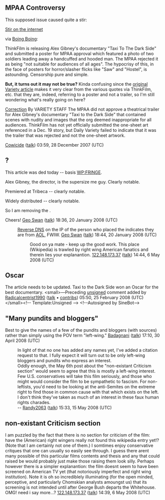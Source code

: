 <article id="14393160" title=Talk:Taxi to the Dark Side>
	<talkpage id="14393160" title="Talk:Taxi to the Dark Side">
{{WikiProject Iraq}}
{{WikiProject Film|American-task-force=yes|class=Start|War-task-force=yes|Documentary=yes}}

== MPAA Controversy ==

This supposed issue caused quite a stir:

[http://www.google.com/search?hl=en&amp;q=%2B%22Taxi+To+The+Dark+Side%22%2BMPAA&amp;btnG=Google+Search Stir on the internet]

via [http://www.boingboing.net/2007/12/20/mpaa-censors-torture.html Boing Boing]:

ThinkFilm is releasing Alex Gibney's documentary &quot;Taxi To The Dark Side&quot; and submitted a poster for MPAA approval which featured a photo of two soldiers leading away a handcuffed and hooded man. The MPAA rejected it as being &quot;not suitable for audiences of all ages&quot;.
The hypocrisy of this, in the face of posters for horror/slasher flicks like &quot;Saw&quot; and &quot;Hostel&quot;, is astounding. Censorship pure and simple.


'''But, it turns out it may not be true?''' Kinda confusing since the [http://www.variety.com/VR1117977926.html original Variety article] makes it very clear from the various quotes via ThinkFilm, etc. that they are, indeed, referring to a poster and not a trailer, so I'm still wondering what's really going on here?

[http://www.variety.com/article/VR1117978005.html?categoryid=1611&amp;cs=1 Correction] 
By VARIETY STAFF
The MPAA did not approve a theatrical trailer for Alex Gibney's documentary &quot;Taxi to the Dark Side&quot; that contained scenes with nudity and images that the org deemed inappropriate for all audiences. ThinkFilm has not yet officially submitted the one-sheet art referenced in a Dec. 19 story, but Daily Variety failed to indicate that it was the trailer that was rejected and not the one-sheet artwork.

[[User:Cowicide|Cowicide]] ([[User talk:Cowicide|talk]]) 03:59, 28 December 2007 (UTC)

== {{tl|prod}}? ==

This article was {{tl|prod}}ded today -- basis [[WP:FRINGE]].

Alex Gibney, the director, is the supersize me guy.  Clearly notable.

Premiered at Tribeca -- clearly notable.

Widely distributed -- clearly notable.

So I am removing the {{tl|prod}}.

Cheers!  [[User:Geo Swan|Geo Swan]] ([[User talk:Geo Swan|talk]]) 18:36, 20 January 2008 (UTC)

:[http://www.networksolutions.com/whois/results.jsp?ip=172.165.131.218 Reverse DNS] on the IP of the person who placed the {{tl|prod}} indicates they are from [[AOL]], FWIW.  [[User:Geo Swan|Geo Swan]] ([[User talk:Geo Swan|talk]]) 18:44, 20 January 2008 (UTC)

::Good on ya mate - keep up the good work.  This place (Wikipedia) is trawled by right wing American fanatics and therein lies your explanantion. [[Special:Contributions/122.148.173.37|122.148.173.37]] ([[User talk:122.148.173.37|talk]]) 14:44, 6 May 2008 (UTC)

== Oscar ==
The article needs to be updated. Taxi to the Dark Side won an Oscar for the best documentary.  &lt;small&gt;—Preceding [[Wikipedia:Signatures|unsigned]] comment added by [[User:Radicalcentrist1990|Radicalcentrist1990]] ([[User talk:Radicalcentrist1990|talk]] • [[Special:Contributions/Radicalcentrist1990|contribs]]) 05:50, 25 February 2008 (UTC)&lt;/small&gt;&lt;!-- Template:Unsigned --&gt; &lt;!--Autosigned by SineBot--&gt;

== &quot;Many pundits and bloggers&quot; ==

Best to give the names of a few of the pundits and bloggers (with sources) rather than simply using the POV term &quot;left-wing.&quot; [[User:Badagnani|Badagnani]] ([[User talk:Badagnani|talk]]) 17:10, 30 April 2008 (UTC)
:In light of that no one has added any names yet, I've added a citation request to that.  I fully expect it will turn out to be only left-wing bloggers and pundits who express an interest.
:Oddly enough, the May 6th post about the &quot;non-existant Criticism section&quot; would seem to agree that this is mostly a left-wing interest.  Few U.S. conservatives will take this film seriously, and those who might would consider the film to be sympathetic to fascism.  For non-leftists, you'd need to be looking at the anti-Semites on the extreme right to find those in common cause with that which exists on the left.  I don't think they've taken as much of an interest in these faux human rights charades.
:-- [[User:Randy2063|Randy2063]] ([[User talk:Randy2063|talk]]) 15:33, 15 May 2008 (UTC)

== non-existant Criticism section ==

I am puzzled by the fact that there is no section for criticism of the film: have the (American) right wingers really not found this wikipedia entry yet!? (Note that I am certainly not one of them.)  I somtimes enjoy conservative critques that one can usually so easily see through.  I guess there arent many possible of this particular films contents and thesis and any that could raised be would probably just make those raising them look silly.  Perhaps however there is a simpler explanantion: the film doesnt seem to have been screened on American TV yet (that notoriously imperfect and right wing institution). Note it is oh so incrediblely illuminating (for the open minded, perceptive, and particularly Chomskian analysts amoungst us) that its screening is not intended until after George Bush departs the Whitehouse. OMG! need i say more...? [[Special:Contributions/122.148.173.37|122.148.173.37]] ([[User talk:122.148.173.37|talk]]) 14:39, 6 May 2008 (UTC)
	</talkpage>
</article>
